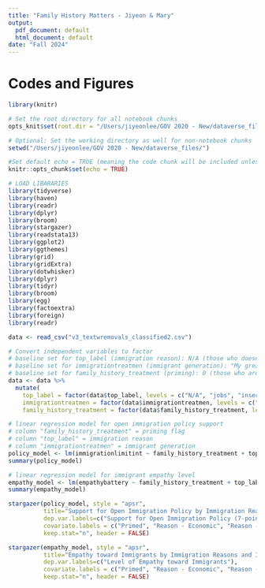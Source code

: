 ```yaml
---
title: "Family History Matters - Jiyeon & Mary"
output:
  pdf_document: default
  html_document: default
date: "Fall 2024"
---
```


# Codes and Figures
```r
library(knitr)

# Set the root directory for all notebook chunks
opts_knit$set(root.dir = "/Users/jiyeonlee/GOV 2020 - New/dataverse_files/")

# Optional: Set the working directory as well for non-notebook chunks
setwd("/Users/jiyeonlee/GOV 2020 - New/dataverse_files/")

#Set default echo = TRUE (meaning the code chunk will be included unless otherwise set false)
knitr::opts_chunk$set(echo = TRUE)

# LOAD LIBARARIES
library(tidyverse)
library(haven)
library(readr)
library(dplyr)
library(broom)
library(stargazer)
library(readstata13)
library(ggplot2)
library(ggthemes)
library(grid)
library(gridExtra)
library(dotwhisker)
library(dplyr)
library(tidyr)
library(broom)
library(egg)
library(factoextra)
library(foreign)
library(readr)
```


\textbf{Data Preparation}
```r
data <- read_csv("v3_textwremovals_classified2.csv")

# Convert independent variables to factor
# baseline set for top_label (immigration reason): N/A (those who doesn't know immigration reason and/or those who didn't answer)
# baseline set for immigrationtreatmen (immigrant generation): "My great-great-grandparents' generation or earlier" (4+ gen)
# baseline set for family_history_treatment (priming): 0 (those who are not primed)
data <- data %>%
  mutate(
    top_label = factor(data$top_label, levels = c("N/A", "jobs", "insecurity", "slavery", "better")),
    immigrationtreatmen = factor(data$immigrationtreatmen, levels = c("My great-great-grandparents' generation or earlier", "My great-grandparents' generation", "My grandparents' generation", "My parents' generation", "My generation")),
    family_history_treatment = factor(data$family_history_treatment, levels = c(0, 1)))
```

\textbf{Data Analysis}
```r
# linear regression model for open immigration policy support
# column "family_history_treatment" = priming flag
# column "top_label" = immigration reason
# column "immigrationtreatmen" = immigrant generation
policy_model <- lm(immigrationlimitint ~ family_history_treatment + top_label + immigrationtreatmen + family_history_treatment * top_label + family_history_treatment * immigrationtreatmen, data = data)
summary(policy_model)

# linear regression model for immigrant empathy level 
empathy_model <- lm(empathybattery ~ family_history_treatment + top_label + immigrationtreatmen + family_history_treatment * top_label + family_history_treatment * immigrationtreatmen, data = data)
summary(empathy_model)
```

\textbf{Data Visualization}
```r
stargazer(policy_model, style = "apsr",
          title="Support for Open Immigration Policy by Immigration Reasons and Immigrant Generations",
          dep.var.labels=c("Support for Open Immigration Policy (7-point Scale)"),
          covariate.labels = c("Primed", "Reason - Economic", "Reason - Humanitarian", "Reason - Forced", "Reason - Other","4th Gen", "3rd Gen", "2nd Gen", "1st Gen", "Primed × Economic", "Primed × Humanitarian", "Primed × Forced", "Primed × Other", "Primed × 4th Gen", "Primed × 3rd Gen", "Primed × 2nd Gen","Primed × 1st Gen", "intercept"),
          keep.stat="n", header = FALSE)
```

```r
stargazer(empathy_model, style = "apsr",
          title="Empathy toward Immigrants by Immigration Reasons and Immigrant Generations",
          dep.var.labels=c("Level of Empathy toward Immigrants"),
          covariate.labels = c("Primed", "Reason - Economic", "Reason - Humanitarian", "Reason - Forced", "Reason - Other","4th Gen", "3rd Gen", "2nd Gen", "1st Gen", "Primed × Economic", "Primed × Humanitarian", "Primed × Forced", "Primed × Other", "Primed × 4th Gen", "Primed × 3rd Gen", "Primed × 2nd Gen","Primed × 1st Gen", "intercept"),
          keep.stat="n", header = FALSE)
```